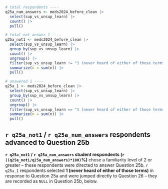 
```r
# total respondents ----
q25a_num_answers <- meds2024_before_clean |>
  select(sup_vs_unsup_learn) |>
  count() |>
  pull()

# total not answer 1 ----
q25a_not1 <- meds2024_before_clean |>
  select(sup_vs_unsup_learn) |>
  group_by(sup_vs_unsup_learn) |>
  count() |>
  ungroup() |>
  filter(sup_vs_unsup_learn != "1 (never heard of either of those terms)") |> 
  summarize(n = sum(n)) |>
  pull()

# answered 1 ----
q25a_1 <- meds2024_before_clean |>
  select(sup_vs_unsup_learn) |>
  group_by(sup_vs_unsup_learn) |>
  count() |>
  ungroup() |>
  filter(sup_vs_unsup_learn == "1 (never heard of either of those terms)") |> 
  summarize(n = sum(n)) |>
  pull()
```

::: {.callout-note}
## `r q25a_not1` / `r q25a_num_answers` respondents advanced to Question 25b
**`r q25a_not1` / `r q25a_num_answers` student respondents (`r ((q25a_not1/q25a_num_answers)*100)`%)** chose a familiarity level of 2 or greater – these respondents were directed to answer Question 25b. `r q25a_1` respondents selected **1 (never heard of either of those terms)** in response to Question 25a and were jumped directly to Question 26 -- they are recorded as `NULL` in Question 25b, below.
:::